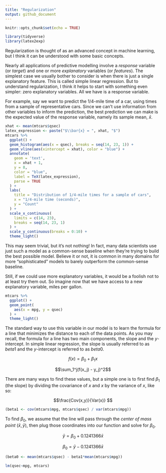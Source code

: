 ```yaml
---
title: "Regularization"
output: github_document
---
```


```r
knitr::opts_chunk$set(echo = TRUE)
```

```r
library(tidyverse)
library(latex2exp)
```

Regularization is thought of as an advanced concept in machine learning, but I think it can be understood with some basic concepts.

Nearly all applications of predictive modelling involve a *response* variable (or *target*) and one or more *explanatory* variables (or *features*). The simplest case we usually bother to consider is when there is just a single explanatory feature. This is called simple linear regression. But to understand regularization, I think it helps to start with something even simpler: zero explanatory variables. All we have is a response variable.

For example, say we want to predict the 1/4-mile time of a car, using times from a sample of representative cars. Since we can't use information from other variables to inform the prediction, the best prediction we can make is the expected value of the response variable, namely its sample mean, $\bar{x}$.

```r
xhat <- mean(mtcars$qsec)
latex_expression <- paste("$\\bar{x} = ", xhat, "$")
mtcars %>% 
  ggplot() +
  geom_histogram(aes(x = qsec), breaks = seq(14, 23, 1)) +
  geom_vline(aes(xintercept = xhat), color = "blue") +
  annotate(
    geom = 'text', 
    x = xhat + 1, 
    y = 8, 
    color = "blue",
    label = TeX(latex_expression), 
    parse = TRUE
  ) +
  labs(
    title = "Distribution of 1/4-mile times for a sample of cars",
    x = "1/4-mile time (seconds)",
    y = "Count"
  ) +
  scale_x_continuous(
    limits = c(14, 23),
    breaks = seq(14, 23, 1)
  ) +
  scale_y_continuous(breaks = 0:10) +
  theme_light()
```

This may seem trivial, but it's not nothing! In fact, many data scientists use just such a model as a common-sense baseline when they're trying to build the best possible model. Believe it or not, it is common in many domains for more "sophisticated" models to barely outperform the common-sense baseline.

Still, if we could use more explanatory variables, it would be a foolish not to at least try them out. So imagine now that we have access to a new explanatory variable, miles per gallon.


```r
mtcars %>% 
  ggplot() +
  geom_point(
    aes(x = mpg, y = qsec)
  ) +
  theme_light()
```

The standard way to use this variable in our model is to learn the formula for a line that minimizes the distance to each of the data points. As you may recall, the formula for a line has two main components, the slope and the $y$-intercept. In simple linear regression, the slope is usually referred to as $beta1$ and the $y$-intercept is referred to as $beta0$.

$$f(x) = \beta_0 + \beta_1 x$$

$$\sum_1^j(f(x_j) - y_j)^2$$

There are many ways to find these values, but a simple one is to first find $\beta_1$ (the slope) by dividing the covariance of $x$ and $x$ by the variance of $x$, like so:

$$\frac{Cov(x,y)}{Var(x)} $$

```r
(beta1 <- cov(mtcars$mpg, mtcars$qsec) / var(mtcars$mpg))
```

To find $\beta_0$, we assume that the line will pass through the *center of mass point* $(\bar{x}, \bar{y})$, then plug those coordinates into our function and solve for $\beta_0$.

$$\bar{y} = \beta_0 + 0.1241366\bar{x}$$

$$\beta_0 = \bar{y} - 0.1241366\bar{x}$$

```r

(beta0 <- mean(mtcars$qsec) - beta1*mean(mtcars$mpg))
```

```r
lm(qsec~mpg, mtcars)
```

